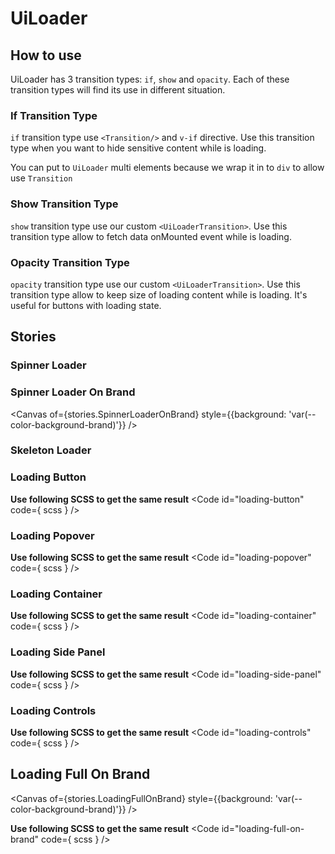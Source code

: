 
<Meta of={stories}/>

# UiLoader
<Primary />
<ArgTypes />

## How to use
UiLoader has 3 transition types: `if`, `show` and `opacity`.
Each of these transition types will find its use in different situation.

### If Transition Type
`if` transition type use `<Transition/>` and `v-if` directive.
Use this transition type when you want to hide sensitive content while is loading.

<Alert>
  <p>You can put to <code>UiLoader</code> multi elements because we wrap it in to <code>div</code> to allow use <code>Transition</code></p>
</Alert>

<Canvas of={stories.IfTransitionType}/>

### Show Transition Type
`show` transition type use our custom `<UiLoaderTransition>`.
Use this transition type allow to fetch data onMounted event while is loading.

<Canvas of={stories.ShowTransitionType}/>

### Opacity Transition Type
`opacity` transition type use our custom `<UiLoaderTransition>`.
Use this transition type allow to keep size of loading content while is loading.
It's useful for buttons with loading state.

<Canvas of={stories.OpacityTransitionType}/>

## Stories
### Spinner Loader
<Canvas of={stories.SpinnerLoader}/>

### Spinner Loader On Brand
<Canvas
  of={stories.SpinnerLoaderOnBrand}
  style={{background: 'var(--color-background-brand)'}}
/>

### Skeleton Loader
<Canvas of={stories.SkeletonLoader}/>

### Loading Button
<Canvas of={stories.LoadingButton}/>

**Use following SCSS to get the same result**
<Code
  id="loading-button"
  code={ scss }
/>

### Loading Popover
<Canvas of={stories.LoadingPopover}/>

**Use following SCSS to get the same result**
<Code
  id="loading-popover"
  code={ scss }
/>

### Loading Container
<Canvas of={stories.LoadingContainer}/>

**Use following SCSS to get the same result**
<Code
  id="loading-container"
  code={ scss }
/>

### Loading Side Panel
<Canvas of={stories.LoadingSidePanel}/>

**Use following SCSS to get the same result**
<Code
  id="loading-side-panel"
  code={ scss }
/>

### Loading Controls
<Canvas of={stories.LoadingControls}/>

**Use following SCSS to get the same result**
<Code
  id="loading-controls"
  code={ scss }
/>

## Loading Full On Brand
<Canvas
  of={stories.LoadingFullOnBrand}
  style={{background: 'var(--color-background-brand)'}}
/>

**Use following SCSS to get the same result**
<Code
  id="loading-full-on-brand"
  code={ scss }
/>
